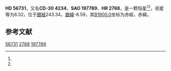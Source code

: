 {{Starbox begin
| name = HD 56731
}}
{{Starbox observe
| epoch = [[J2000.0|J2000.0]]
| constell = {{星座名待查}}<ref name=SIMBAD>{{cite web
 | url=http://simbad.u-strasbg.fr/simbad/sim-id?Ident=HR+2768
 | title =Pulsating variable Star
 | publisher=Centre de Données astronomiques de Strasbourg
 | work=SIMBAD
 | accessdate=2012-07-13}}</ref><ref name=DATA>{{cite web
 | url=http://vizier.u-strasbg.fr/viz-bin/VizieR-5?-out.add=.&-source=5050&-corr=PK=HR&-out.max=9999&HR=2768
 | title=VizieR Detailed Page
 | accessdate=2012-07-13
 | archive-date=2019-02-16
 | archive-url=https://web.archive.org/web/20190216114334/http://vizier.u-strasbg.fr/viz-bin/VizieR-5?-out.add=.&-source=5050&-corr=PK=HR&-out.max=9999&HR=2768
 | dead-url=no
 }}</ref>
| 星官 = 
| ra = {{RA|7|16|57.2}}<ref name=SIMBAD /><ref name=DATA />
| dec = {{DEC|-30|53|48}}<ref name=SIMBAD /><ref name=DATA />
| appmag_v = 6.32<ref name=SIMBAD /><ref name=DATA />
}}
{{Starbox character
| class = A9II<ref name=SIMBAD /><ref name=DATA />
| b-v = 0.2<ref name=SIMBAD /><ref name=DATA />
| u-b = 0.19<ref name=SIMBAD /><ref name=DATA />
| r-i = 0.15<ref name=SIMBAD /><ref name=DATA />
| variable = 
}}
{{Starbox astrometry
| radial_v = 0.19
| prop_mo_ra = -5
| parallax = 
| p_error = 
}}
{{Starbox catalog
| names =CD-30 4234，[[SAO星表|SAO]] 197789，[[HD星表|HD]] 56731，[[HR星表|HR]] 2768}}
{{Starbox reference |Simbad=HR+2768}}
{{Starbox end}}

'''HD 56731'''，又名'''CD-30 4234'''，'''SAO 197789'''、'''HR 2768'''，是一颗恒星<ref name=SIMBAD /><ref name=DATA />，视星等为6.32，位于[[銀道座標系|銀經]]243.34，[[銀道座標系|銀緯]]-8.59，其[[B1900.0|B1900.0]]坐标为赤經{{RA|7|13|5.3}}，赤緯{{DEC|-30|-8.59|2}}。

== 参考文献 ==
{{reflist}}

{{star-stub}}

[[Category:HD和HDE天體|56731]]
[[Category:HR天體|2768]]
[[Category:SAO天體|197789]]